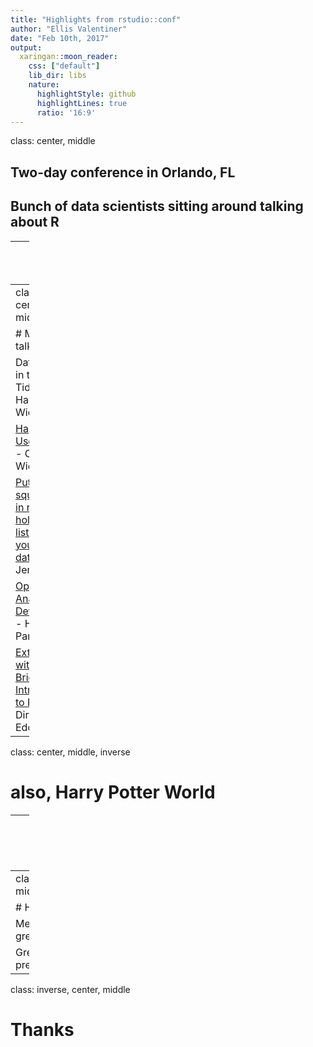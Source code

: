 ```yaml
---
title: "Highlights from rstudio::conf"
author: "Ellis Valentiner"
date: "Feb 10th, 2017"
output:
  xaringan::moon_reader:
    css: ["default"]
    lib_dir: libs
    nature:
      highlightStyle: github
      highlightLines: true
      ratio: '16:9'
---
```

class: center, middle

## Two-day conference in Orlando, FL

## Bunch of data scientists sitting around talking about R

---
class: center, middle

background-image: url(https://pbs.twimg.com/media/C2DrAreUoAAYOmH.jpg:large)
background-size: cover

???
Image credit: [Kevin Ushey](https://twitter.com/kevin_ushey/status/819913546083532800)

---
class: center, middle

# My favorite talks

Data Science in the Tidyverse - Hadley Wickham

[Happy R Users Purrr](https://www.dropbox.com/sh/062xjv35izc2a92/AAAnC-nzToR1rPekDZipRJSLa?dl=0) - Charlotte Wickham

[Putting square pegs in round holes: Using list-cols in your dataframe](https://speakerdeck.com/jennybc/putting-square-pegs-in-round-holes-using-list-cols-in-your-dataframe) - Jenny Bryan

[Opinionated Analysis Development](http://www.slideshare.net/hilaryparker/opinionated-analysis-development) - Hilary Parker

[Extending R with C++: A Brief Introduction to Rcpp](http://dirk.eddelbuettel.com/papers/rcpp_rstudio_conf_2017.pdf) - Dirk Eddelbuettel

---
class: center, middle, inverse

# also, Harry Potter World

---
class: center, middle, inverse

background-image: url(https://pbs.twimg.com/media/C2IvdnKWIAEpt7J.jpg:large)
background-size: cover

# it was *magical*

???
Image credit: [Karthik Ram](https://twitter.com/_inundata/status/820094054138609664)

---
class: center, middle

# Highlights

Met lots of great R users

Great presentations

---
class: inverse, center, middle

# Thanks
